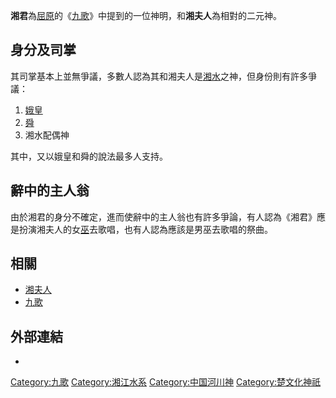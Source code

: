 '''湘君'''為[[屈原|屈原]]的《[[九歌|九歌]]》中提到的一位神明，和'''湘夫人'''為相對的二元神。

==身分及司掌==
其司掌基本上並無爭議，多數人認為其和湘夫人是[[湘水|湘水]]之神，但身份則有許多爭議：
#[[娥皇|娥皇]]
#[[舜|舜]]
#湘水配偶神

其中，又以娥皇和舜的說法最多人支持。

==辭中的主人翁==
由於湘君的身分不確定，進而使辭中的主人翁也有許多爭論，有人認為《湘君》應是扮演湘夫人的女[[巫|巫]]去歌唱，也有人認為應該是男巫去歌唱的祭曲。

==相關==
*[[湘夫人|湘夫人]]
*[[九歌|九歌]]

==外部連結==
*{{Wikisource-inline|楚辭/九歌#湘君|湘君}}

{{九歌}}
[[Category:九歌|Category:九歌]]
[[Category:湘江水系|Category:湘江水系]]
[[Category:中国河川神|Category:中国河川神]]
[[Category:楚文化神祇|Category:楚文化神祇]]

{{Myth-stub}}